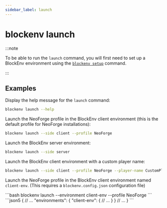 ```yaml
---
sidebar_label: launch
---
```



# blockenv launch

:::note

To be able to run the `launch` command, you will first need to set up a BlockEnv environment using the [`blockenv setup`](setup) command.

:::

## Examples

Display the help message for the `launch` command:

```bash
blockenv launch --help
```

Launch the NeoForge profile in the BlockEnv client environment
(this is the default profile for NeoForge installations):

```bash
blockenv launch --side client --profile NeoForge
```

Launch the BlockEnv server environment:

```bash
blockenv launch --side server
```

Launch the BlockEnv client environment with a custom player name:

```bash
blockenv launch --side client --profile NeoForge --player-name CustomPlayerName
```

Launch the NeoForge profile in the BlockEnv client environment named `client-env`.
(This requires a `blockenv.config.json` configuration file)

<Tabs>
    <TabItem value="command" label="Command" default>
        ```bash
        blockenv launch --environment client-env --profile NeoForge
        ```
    </TabItem>
    <TabItem value="config" label="blockenv.config.json">
        ```json5
        {
            // ...
            "environments": {
                "client-env": {
                    // ...
                }
            }
            // ...
        }
        ```
    </TabItem>
</Tabs>
